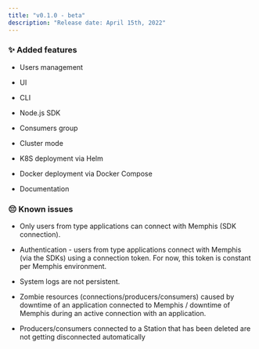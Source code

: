 ```yaml
---
title: "v0.1.0 - beta"
description: "Release date: April 15th, 2022"
---
```


### ✨ Added features

- Users management

- UI

- CLI

- Node.js SDK

- Consumers group

- Cluster mode

- K8S deployment via Helm

- Docker deployment via Docker Compose

- Documentation

### 😔 Known issues

- Only users from type applications can connect with Memphis (SDK connection).

- Authentication - users from type applications connect with Memphis (via the
  SDKs) using a connection token. For now, this token is constant per Memphis
  environment.

- System logs are not persistent.

- Zombie resources (connections/producers/consumers) caused by downtime of an
  application connected to Memphis / downtime of Memphis during an active
  connection with an application.

- Producers/consumers connected to a Station that has been deleted are not
  getting disconnected automatically
